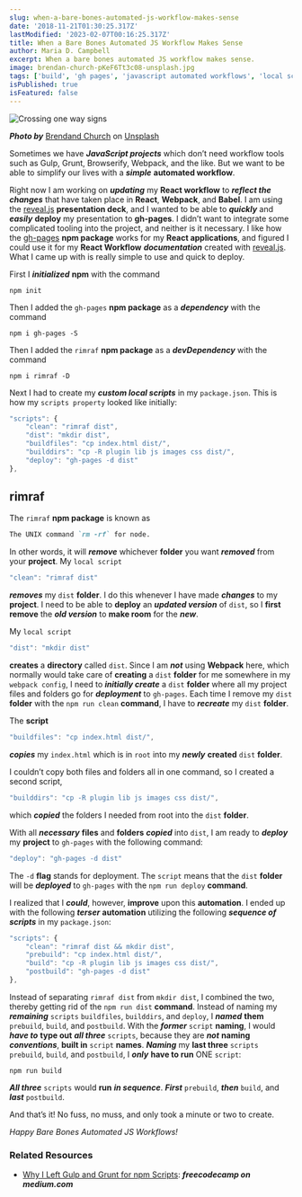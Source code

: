```yaml
---
slug: when-a-bare-bones-automated-js-workflow-makes-sense
date: '2018-11-21T01:30:25.317Z'
lastModified: '2023-02-07T00:16:25.317Z'
title: When a Bare Bones Automated JS Workflow Makes Sense
author: Maria D. Campbell
excerpt: When a bare bones automated JS workflow makes sense.
image: brendan-church-pKeF6Tt3c08-unsplash.jpg
tags: ['build', 'gh pages', 'javascript automated workflows', 'local scripts', 'npm', 'postbuild', 'revealjs', 'prebuild', 'rimraf']
isPublished: true
isFeatured: false
---
```


![Crossing one way signs](brendan-church-pKeF6Tt3c08-unsplash.jpg)

***Photo by*** [Brendand Church](https://unsplash.com/@bdchu614) on [Unsplash](https://unsplash.com/photos/pKeF6Tt3c08)

Sometimes we have **_JavaScript projects_** which don’t need workflow tools such
as Gulp, Grunt, Browserify, Webpack, and the like. But we want to be able to
simplify our lives with a **_simple_** **automated workflow**.

Right now I am working on **_updating_** my **React workflow** to **_reflect the
changes_** that have taken place in **React**, **Webpack**, and **Babel**. I am
using the [reveal.js](https://revealjs.com/#/) **presentation deck**, and I
wanted to be able to **_quickly_** and **_easily_** **deploy** my presentation
to **gh-pages**. I didn’t want to integrate some complicated tooling into the
project, and neither is it necessary. I like how the
[gh-pages](https://www.npmjs.com/package/gh-pages) **npm package** works for my
**React applications**, and figured I could use it for my **React Workflow**
**_documentation_** created with [reveal.js](https://revealjs.com/#/). What I
came up with is really simple to use and quick to deploy.

First I **_initialized_** **npm** with the command

```shell
npm init
```

Then I added the `gh-pages` **npm package** as a **_dependency_** with the
command

```shell
npm i gh-pages -S
```

Then I added the `rimraf` **npm package** as a **_devDependency_** with the
command

```shell
npm i rimraf -D
```

Next I had to create my **_custom local scripts_** in my `package.json`. This is
how my `scripts property` looked like initially:

```js
"scripts": {
    "clean": "rimraf dist",
    "dist": "mkdir dist",
    "buildfiles": "cp index.html dist/",
    "builddirs": "cp -R plugin lib js images css dist/",
    "deploy": "gh-pages -d dist"
},
```

## rimraf

The `rimraf` **npm package** is known as

```markdown
The UNIX command `rm -rf` for node.
```

In other words, it will **_remove_** whichever **folder** you want **_removed_**
from your **project**. My `local script`

```js
"clean": "rimraf dist"
```

**_removes_** my `dist` **folder**. I do this whenever I have made **_changes_**
to my **project**. I need to be able to **deploy** an **_updated version_** of
`dist`, so I **first remove** the **_old version_** to **make room** for the
**_new_**.

My `local script`

```js
"dist": "mkdir dist"
```

**creates** a **directory** called `dist`. Since I am **_not_** using
**Webpack** here, which normally would take care of **creating** a `dist`
**folder** for me somewhere in my `webpack config`, I need to **_initially
create_** a `dist` **folder** where all my project files and folders go for
**_deployment_** to `gh-pages`. Each time I remove my `dist` **folder** with the
`npm run clean` **command**, I have to **_recreate_** my `dist` **folder**.

The **script**

```js
"buildfiles": "cp index.html dist/",
```

**_copies_** my `index.html` which is in `root` into my **_newly_** **created**
`dist` **folder**.

I couldn’t copy both files and folders all in one command, so I created a second
script,

```js
"builddirs": "cp -R plugin lib js images css dist/",
```

which **_copied_** the folders I needed from root into the `dist` **folder**.

With all **_necessary_** **files** and **folders** **_copied_** into `dist`, I
am ready to **_deploy_** my **project** to `gh-pages` with the following
command:

```js
"deploy": "gh-pages -d dist"
```

The `-d` **flag** stands for deployment. The `script` means that the `dist`
**folder** will be **_deployed_** to `gh-pages` with the `npm run deploy`
**command**.

I realized that I **_could_**, however, **improve** upon this **automation**. I
ended up with the following **_terser_** **automation** utilizing the following
**_sequence of scripts_** in my `package.json`:

```js
"scripts": {
    "clean": "rimraf dist && mkdir dist",
    "prebuild": "cp index.html dist/",
    "build": "cp -R plugin lib js images css dist/",
    "postbuild": "gh-pages -d dist"
},
```

Instead of separating `rimraf dist` from `mkdir dist`, I combined the two,
thereby getting rid of the `npm run dist` **command**. Instead of naming my
**_remaining_** `scripts` `buildfiles`, `builddirs`, and `deploy`, I **_named_**
**them** `prebuild`, `build`, and `postbuild`. With the **_former_** `script`
**naming**, I would **_have to_** **type out** **_all three_** `scripts`,
because they are **_not_** **naming** **_conventions_**, **built in** `script`
**names**. **_Naming_** my **last three** `scripts` `prebuild`, `build`, and
`postbuild`, I **_only_** **have to run** ONE `script`:

```shell
npm run build
```

**_All three_** `scripts` would **run** **_in sequence_**. **_First_**
`prebuild`, **_then_** `build`, and **_last_** `postbuild`.

And that’s it! No fuss, no muss, and only took a minute or two to create.

*Happy Bare Bones Automated JS Workflows!*

### Related Resources

- [Why I Left Gulp and Grunt for npm Scripts](https://medium.freecodecamp.org/why-i-left-gulp-and-grunt-for-npm-scripts-3d6853dd22b8): ***freecodecamp on medium.com***
